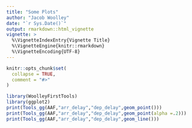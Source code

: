 ```yaml
---
title: "Some Plots"
author: "Jacob Woolley"
date: "`r Sys.Date()`"
output: rmarkdown::html_vignette
vignette: >
  %\VignetteIndexEntry{Vignette Title}
  %\VignetteEngine{knitr::rmarkdown}
  %\VignetteEncoding{UTF-8}
---
```


```r
knitr::opts_chunk$set(
  collapse = TRUE,
  comment = "#>"
)
```

```r
library(WoolleyFirstTools)
library(ggplot2)
print(Tools_gg(AAF,"arr_delay","dep_delay",geom_point()))
print(Tools_gg(AAF,"arr_delay","dep_delay",geom_point(alpha =.2)))
print(Tools_gg(AAF,"arr_delay","dep_delay",geom_line()))
```
